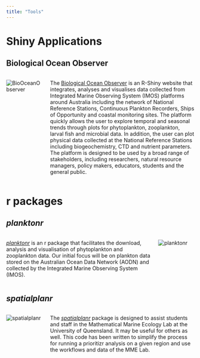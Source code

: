 ```yaml
---
title: "Tools"
---
```


# Shiny Applications

## Biological Ocean Observer

::: columns
::: {.column width="20%"}
![BioOceanObserver](../img/BioOceanObserver.png)
<!-- Dummy Code -->
:::
::: {.column width="80%"}
The [Biological Ocean Observer]("https://shiny.csiro.au/BioOceanObserver/"){target="_blank"} is an R-Shiny website that integrates, analyses and visualises data collected from Integrated Marine Observing System (IMOS) platforms around Australia including the network of National Reference Stations, Continuous Plankton Recorders, Ships of Opportunity and coastal monitoring sites. The platform quickly allows the user to explore temporal and seasonal trends through plots for phytoplankton, zooplankton, larval fish and microbial data. In addition, the user can plot physical data collected at the National Reference Stations including biogeochemistry, CTD and nutrient parameters. The platform is designed to be used by a broad range of stakeholders, including researchers, natural resource managers, policy makers, educators, students and the general public.
:::
:::


# r packages

## _planktonr_
::: columns
::: {.column width="80%"}
[_planktonr_]("https://planktonteam.github.io/planktonr/) is an r package that facilitates the download, analysis and visualisation of phytoplankton and zooplankton data. Our initial focus will be on plankton data stored on the Australian Ocean Data Network (AODN) and collected by the Integrated Marine Observing System (IMOS).
:::
::: {.column width="20%"}
![planktonr](../img/planktonr.png)
<!-- [_planktonr_]("https://planktonteam.github.io/planktonr/) is an r package that facilitates the download, analysis and visualisation of phytoplankton and zooplankton data. Our initial focus will be on plankton data stored on the Australian Ocean Data Network (AODN) and collected by the Integrated Marine Observing System (IMOS). | -->
:::
:::


## _spatialplanr_

::: columns
::: {.column width="20%"}
![spatialplanr](../img/spatialplanr.png)
<!-- [_planktonr_]("https://planktonteam.github.io/planktonr/) is an r package that facilitates the download, analysis and visualisation of phytoplankton and zooplankton data. Our initial focus will be on plankton data stored on the Australian Ocean Data Network (AODN) and collected by the Integrated Marine Observing System (IMOS). | -->
:::
::: {.column width="80%"}
The [_spatialplanr_]("https://mathmarecol.github.io/spatialplanr/){target="_blank"} package is designed to assist students and staff in the Mathematical Marine Ecology Lab at the University of Queensland. It may be useful for others as well. This code has been written to simplify the process for running a prioritizr analysis on a given region and use the workflows and data of the MME Lab.
:::
:::




